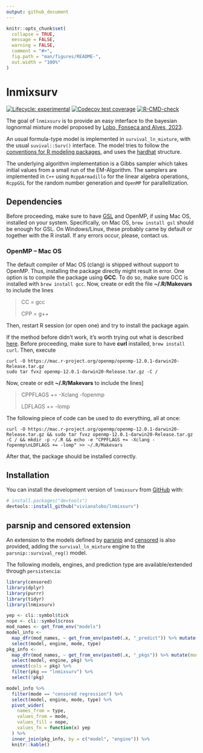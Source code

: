 ```yaml
---
output: github_document
---
```


<!-- README.md is generated from README.Rmd. Please edit that file -->

```r
knitr::opts_chunk$set(
  collapse = TRUE,
  message = FALSE,
  warning = FALSE,
  comment = "#>",
  fig.path = "man/figures/README-",
  out.width = "100%"
)
```

# lnmixsurv

<!-- badges: start -->
[![Lifecycle: experimental](https://img.shields.io/badge/lifecycle-experimental-orange.svg)](https://lifecycle.r-lib.org/articles/stages.html#experimental)
[![Codecov test coverage](https://codecov.io/gh/vitorcapdeville/persistencia/branch/master/graph/badge.svg)](https://app.codecov.io/gh/vitorcapdeville/persistencia?branch=master)
[![R-CMD-check](https://github.com/vivianalobo/lnmixsurv/actions/workflows/R-CMD-check.yaml/badge.svg)](https://github.com/vivianalobo/lnmixsurv/actions/workflows/R-CMD-check.yaml)
<!-- badges: end -->

The goal of `lnmixsurv` is to provide an easy interface to the bayesian lognormal mixture model proposed by [Lobo, Fonseca and Alves, 2023](https://www.cambridge.org/core/journals/annals-of-actuarial-science/article/abs/lapse-risk-modeling-in-insurance-a-bayesian-mixture-approach/EDA511D313959D9A4040C51289A29B4A). 

An usual formula-type model is implemented in `survival_ln_mixture`, with the usual `suvival::Surv()` interface.
The model tries to follow the [conventions for R modeling packages](https://tidymodels.github.io/model-implementation-principles/),
and uses the [hardhat](https://hardhat.tidymodels.org/) structure.

The underlying algorithm implementation is a Gibbs sampler which takes initial values from a small run of the EM-Algorithm. The samplers are implemented in `C++` using `RcppArmadillo` for the linear algebra operations, `RcppGSL` for the random number generation and `OpenMP` for parallellization.

## Dependencies
Before proceeding, make sure to have [GSL](https://www.gnu.org/software/gsl/) and OpenMP, if using Mac OS, installed on your system. Specifically, on Mac OS, `brew install gsl` should be enough for GSL. On Windows/Linux, these probably came by default or together with the R install. If any errors occur, please, contact us.

### OpenMP -- Mac OS
The default compiler of Mac OS (clang) is shipped without support to OpenMP. Thus, installing the package directly might result in error. One option is to compile the package using **GCC**. To do so, make sure GCC is installed with `brew install gcc`. Now, create or edit the file **~/.R/Makevars** to include the lines

> CC = gcc
> 
> CPP = g++

Then, restart R session (or open one) and try to install the package again.

If the method before didn't work, it's worth trying out what is described [here](https://mac.r-project.org/openmp/). Before proceeding, make sure to have **curl** installed, `brew install curl`. Then, execute

    curl -O https://mac.r-project.org/openmp/openmp-12.0.1-darwin20-Release.tar.gz
    sudo tar fvxz openmp-12.0.1-darwin20-Release.tar.gz -C /

Now, create or edit **~/.R/Makevars** to include the lines]

> CPPFLAGS += -Xclang -fopenmp
> 
> LDFLAGS += -lomp

The following piece of code can be used to do everything, all at once:

    curl -O https://mac.r-project.org/openmp/openmp-12.0.1-darwin20-Release.tar.gz && sudo tar fvxz openmp-12.0.1-darwin20-Release.tar.gz -C / && mkdir -p ~/.R && echo -e "CPPFLAGS += -Xclang -fopenmp\nLDFLAGS += -lomp" >> ~/.R/Makevars

After that, the package should be installed correctly. 

## Installation
You can install the development version of `lnmixsurv` from [GitHub](https://github.com/) with:

``` r
# install.packages("devtools")
devtools::install_github("vivianalobo/lnmixsurv")
```

## parsnip and censored extension

An extension to the models defined by [parsnip](https://parsnip.tidymodels.org/index.html) and [censored](https://censored.tidymodels.org/articles/examples.html)
is also provided, adding the `survival_ln_mixture` engine to the `parsnip::survival_reg()` model.

The following models, engines, and prediction type are available/extended through `persistencia`:

```r
library(censored)
library(dplyr)
library(purrr)
library(tidyr)
library(lnmixsurv)

yep <- cli::symbol$tick
nope <- cli::symbol$cross
mod_names <- get_from_env("models")
model_info <-
  map_dfr(mod_names, ~ get_from_env(paste0(.x, "_predict")) %>% mutate(model = .x)) %>%
  select(model, engine, mode, type)
pkg_info <-
  map_dfr(mod_names, ~ get_from_env(paste0(.x, "_pkgs")) %>% mutate(model = .x)) %>%
  select(model, engine, pkg) %>%
  unnest(cols = pkg) %>%
  filter(pkg == "lnmixsurv") %>%
  select(!pkg)

model_info %>%
  filter(mode == "censored regression") %>%
  select(model, engine, mode, type) %>%
  pivot_wider(
    names_from = type,
    values_from = mode,
    values_fill = nope,
    values_fn = function(x) yep
  ) %>%
  inner_join(pkg_info, by = c("model", "engine")) %>%
  knitr::kable()
```

